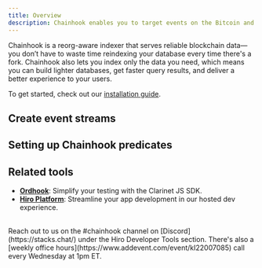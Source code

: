```yaml
---
title: Overview
description: Chainhook enables you to target events on the Bitcoin and Stacks blockchain important to your use case in order to trigger actions based on those events.
---
```



Chainhook is a reorg-aware indexer that serves reliable blockchain data—you don’t have to waste time reindexing your database every time there's a fork. Chainhook also lets you index only the data you need, which means you can build lighter databases, get faster query results, and deliver a better experience to your users.

To get started, check out our [installation guide](/stacks/chainhook/installation).

## Create event streams

<Cards>
  <SecondaryCard
    href="/stacks/chainhook/guides/chainhook-as-a-service"
    title="Create a Bitcoin chainhook"
    description="Build a chainhook that indexes events on the Bitcoin blockchain."
  />
  <SecondaryCard
    href="/stacks/chainhook/guides/chainhook-as-a-service-with-stacks-node"
    title="Create a Stacks chainhook"
    description="Build a chainhook that indexes events on the Stacks blockchain."
  />
  <SecondaryCard
    href="/stacks/chainhook/guides/register-chainhooks-on-devnet"
    title="Test your chainhooks"
    description="Test and debug your chainhooks in a local environment."
  />
</Cards>

## Setting up Chainhook predicates

<Cards>
  <SecondaryCard
    href="/stacks/chainhook/concepts/bitcoin-predicates"
    title="Bitcoin predicates"
    description="A list of &quot;if this, then that&quot; logic for Bitcoin chainhooks."
  />
  <SecondaryCard
    href="/stacks/chainhook/concepts/stacks-predicates"
    title="Stacks predicates"
    description="A list of &quot;if this, then that&quot; logic for Bitcoin chainhooks."
  />
</Cards>

## Related tools

- **[Ordhook](/bitcoin/ordinals/ordhook)**: Simplify your testing with the Clarinet JS SDK.
- **[Hiro Platform](/stacks/platform)**: Streamline your app development in our hosted dev experience.

<br />

<Callout title="Need help building with Chainhook?" type="help">
Reach out to us on the <span className="font-bold">#chainhook</span> channel on [Discord](https://stacks.chat/) under the Hiro Developer Tools section. There's also a [weekly office hours](https://www.addevent.com/event/kI22007085) call every Wednesday at 1pm ET.
</Callout>